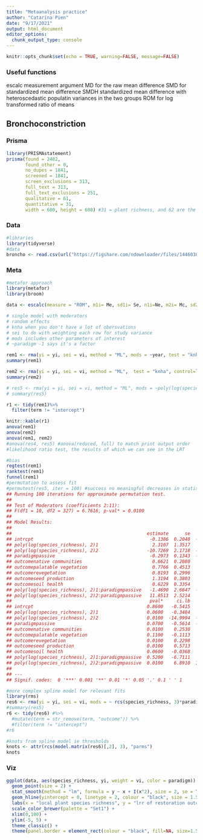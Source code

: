 ```yaml
---
title: "Metaanalysis practice"
author: "Catarina Pien"
date: "9/17/2021"
output: html_document
editor_options: 
  chunk_output_type: console
---
```


```r
knitr::opts_chunk$set(echo = TRUE, warning=FALSE, message=FALSE)
```

### Useful functions
escalc measurement argument
MD for the raw mean difference
SMD for standardized mean difference
SMDH standardized mean difference with heteroscedastic populatin variances in the two groups
ROM for log transformed ratio of means


## Bronchoconstriction



### Prisma  

```r
library(PRISMAstatement)
prisma(found = 2482,
       found_other = 0,
       no_dupes = 1841, 
       screened = 1841, 
       screen_exclusions = 313, 
       full_text = 313,
       full_text_exclusions = 251, 
       qualitative = 61, 
       quantitative = 31,
       width = 600, height = 600) #31 = plant richness, and 62 are the ag and grazing papers
```


### Data
```r
#libraries
library(tidyverse)
#data
broncho <- read.csv(url("https://figshare.com/ndownloader/files/14460386"))
```

### Meta
```r
#metafor approach
library(metafor)
library(broom)

data <- escalc(measure = "ROM", m1i= Me, sd1i= Se, n1i=Ne, m2i= Mc, sd2i= Sc, n2i= Nc, data = broncho,  append = TRUE)

# single model with moderators
# random effects
# knha when you don't have a lot of obersvations
# sei to do with weighting each row for study variance
# mods includes other parameters of interest
# ~paradigm -1 says it's a factor

rem1 <- rma(yi = yi, sei = vi, method = "ML", mods = ~year, test = "knha", control=list(stepadj=0.5), data = data)
summary(rem1)

rem2 <- rma(yi = yi, sei = vi, method = "ML",  test = "knha", control=list(stepadj=0.5), data = data)
summary(rem2)

# res5 <- rma(yi = yi, sei = vi, method = "ML", mods = ~poly(log(species_richness), 2)*paradigm + outcome, test = "knha", control=list(stepadj=0.5), data = data)
# summary(res5)

r1 <- tidy(rem1)%>%
  filter(term != "intercept")

knitr::kable(r1)
anova(rem1)
anova(rem2)
anova(rem1, rem2)
#anova(res4, res5) #anova(reduced, full) to match print output order
#likelihood ratio test, the results of which we can see in the LRT

#bias
regtest(rem1) 
ranktest(rem1)
funnel(rem1)
#permutation to assess fit
#permutest(res5, iter = 100) #success no meaningful decreases in statistical significance
## Running 100 iterations for approximate permutation test.
## 
## Test of Moderators (coefficients 2:11):
## F(df1 = 10, df2 = 327) = 6.7616, p-val* = 0.0100
## 
## Model Results:
## 
##                                                  estimate      se     tval   df 
## intrcpt                                           -0.1386  0.2048  -0.6766  327 
## poly(log(species_richness), 2)1                    2.3107  1.3517   1.7095  327 
## poly(log(species_richness), 2)2                  -10.7269  2.1718  -4.9391  327 
## paradigmpassive                                   -0.2973  0.1343  -2.2142  327 
## outcomenative communities                          0.6621  0.2080   3.1839  327 
## outcomepalatable vegetation                        0.7766  0.4513   1.7207  327 
## outcomerevegetation                                0.8193  0.2996   2.7343  327 
## outcomeseed production                             1.3194  0.3803   3.4695  327 
## outcomesoil health                                 0.6229  0.3354   1.8574  327 
## poly(log(species_richness), 2)1:paradigmpassive   -1.4690  2.6647  -0.5513  327 
## poly(log(species_richness), 2)2:paradigmpassive   11.8513  2.5214   4.7002  327 
##                                                   pval*     ci.lb    ci.ub 
## intrcpt                                          0.8600   -0.5415   0.2644     
## poly(log(species_richness), 2)1                  0.0600   -0.3484   4.9698   . 
## poly(log(species_richness), 2)2                  0.0100  -14.9994  -6.4544  ** 
## paradigmpassive                                  0.0700   -0.5614  -0.0332   . 
## outcomenative communities                        0.0100    0.2530   1.0712  ** 
## outcomepalatable vegetation                      0.1100   -0.1113   1.6644     
## outcomerevegetation                              0.0100    0.2298   1.4087  ** 
## outcomeseed production                           0.0100    0.5713   2.0675  ** 
## outcomesoil health                               0.0600   -0.0368   1.2826   . 
## poly(log(species_richness), 2)1:paradigmpassive  0.5200   -6.7111   3.7731     
## poly(log(species_richness), 2)2:paradigmpassive  0.0100    6.8910  16.8115  ** 
## 
## ---
## Signif. codes:  0 '***' 0.001 '**' 0.01 '*' 0.05 '.' 0.1 ' ' 1

#more complex spline model for relevant fits
library(rms)
res6 <- rma(yi = yi, sei = vi, mods = ~ rcs(species_richness, 3)*paradigm, data = data)
#summary(res5)
r6 <- tidy(res6) #%>% 
  #mutate(term = str_remove(term, "outcome")) %>% 
  #filter(term != "intercept")
#r6

#knots from spline model ie thresholds
knots <- attr(rcs(model.matrix(res6)[,2], 3), "parms")
knots

```

### Viz
```r
ggplot(data, aes(species_richness, yi, weight = vi, color = paradigm)) +
  geom_point(size = 2) +
  stat_smooth(method = "lm", formula = y ~ x + I(x^2), size = 2, se = TRUE) +
  geom_hline(yintercept = 0, linetype = 2, colour = "black", size = 1.5) +
  labs(x = "local plant species richness", y = "lrr of restoration outcomes", color = "") +
  scale_color_brewer(palette = "Set1") +
  xlim(0,100) + 
  ylim(-5, 5) +
  theme_classic() +
  theme(panel.border = element_rect(colour = "black", fill=NA, size=1.5))
```
